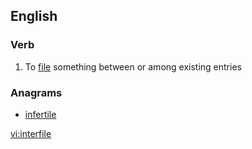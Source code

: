 ==English==

===Verb===
{{en-verb|interfil|ing}}

# To [[file]] something between or among existing entries

===Anagrams===
* [[infertile#English|infertile]]

[[vi:interfile]]